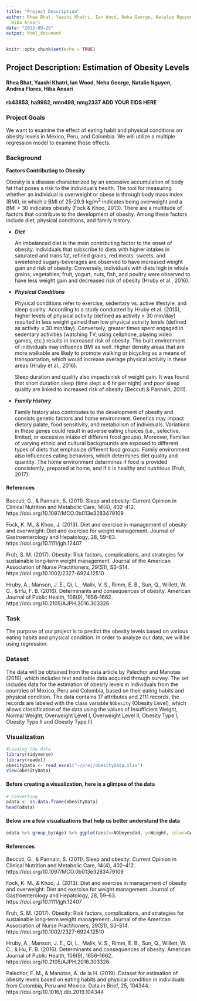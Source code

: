 ```yaml
---
title: "Project Description"
author: Rhea Bhat, Yaashi Khatri, Ian Wood, Neha George, Natalie Nguyen, Andrea Flores,
  Hiba Ansari
date: "2022-09-29"
output: html_document
---
```


```r
knitr::opts_chunk$set(echo = TRUE)
```

## Project Description: Estimation of Obesity Levels

#### Rhea Bhat, Yaashi Khatri, Ian Wood, Neha George, Natalie Nguyen, Andrea Flores, Hiba Ansari
#### rb43853, ha9982, nmn498, nmg2337 ADD YOUR EIDS HERE

### Project Goals
We want to examine the effect of eating habit and physical conditions on obesity levels in Mexico, Peru, and Colombia. We will utilize a multiple regression model to examine these effects. 

### Background

**Factors Contributing to Obesity**

Obesity is a disease characterized by an excessive accumulation of body fat that poses a risk to the individual's health. The tool for measuring whether an individual is overweight or obese is through body mass index (BMI), in which a BMI of 25-29.9 kg/m^2^ indicates being overweight and a BMI  $>$ 30 indicates obesity (Fock & Khoo, 2013). There are a multitude of factors that contribute to the development of obesity. Among these factors include diet, physical conditions, and family history. 

- __*Diet*__
   
    An imbalanced diet is the main contributing factor to the onset of obesity. Individuals that subscribe to diets with higher intakes in saturated and trans fat, refined grains, red meats, sweets, and sweetened sugary-beverages are observed to have increased weight gain and risk of obesity. Conversely, individuals with diets high in whole grains, vegetables, fruit, yogurt, nuts, fish, and poultry were observed to have less weight gain and decreased risk of obesity (Hruby et al., 2016).


- __*Physical Conditions*__
    
    Physical conditions refer to exercise, sedentary vs. active lifestyle, and sleep quality. According to a study conducted by Hruby et al. (2016), higher levels of physical activity (defined as activity $\ge$ 30 min/day) resulted in less weight gained than low physical activity levels (defined as activity $\le$ 30 min/day). Conversely, greater times spent engaged in sedentary activities (watching TV, using cellphone, playing video games, etc.) results in increased risk of obesity. The built environment of individuals may influence BMI as well. Higher density areas that are more walkable are likely to promote walking or bicycling as a means of transportation, which would increase average physical activity in these areas (Hruby et al., 2016).
    
    Sleep duration and quality also impacts risk of weight gain. It was found that short duration sleep (time slept $\le$ 6 hr per night) and poor sleep quality are linked to increased risk of obesity (Beccuti & Pannain, 2011).

    
- __*Family History*__
   
    Family history also contributes to the development of obesity and consists genetic factors and home environment. Genetics may impact dietary palate, food sensitivity, and metabolism of individuals. Variations in these genes could result in adverse eating choices (i.e., selective, limited, or excessive intake of different food groups). Moreover, Families of varying ethnic and cultural backgrounds are exposed to different types of diets that emphasize different food groups. Family environment also influences eating behaviors, which determines diet quality and quantity. The home environment determines if food is provided consistently, prepared at home, and if it is healthy and nutritious (Fruh, 2017).
    
    
    
#### References
Beccuti, G., & Pannain, S. (2011). Sleep and obesity: Current Opinion in Clinical Nutrition and Metabolic Care, 14(4), 402–412. https://doi.org/10.1097/MCO.0b013e3283479109

Fock, K. M., & Khoo, J. (2013). Diet and exercise in management of obesity and overweight: Diet and exercise for weight management. Journal of Gastroenterology and Hepatology, 28, 59–63. https://doi.org/10.1111/jgh.12407

Fruh, S. M. (2017). Obesity: Risk factors, complications, and strategies for sustainable long‐term weight management. Journal of the American Association of Nurse Practitioners, 29(S1), S3–S14. https://doi.org/10.1002/2327-6924.12510

Hruby, A., Manson, J. E., Qi, L., Malik, V. S., Rimm, E. B., Sun, Q., Willett, W. C., & Hu, F. B. (2016). Determinants and consequences of obesity. American Journal of Public Health, 106(9), 1656–1662. https://doi.org/10.2105/AJPH.2016.303326



### Task
The purpose of our project is to predict the obesity levels based on various eating habits and physical condition. In order to analyze our data, we will be using regression.

### Dataset
The data will be obtained from the data article by Palechor and Manotas (2019), which includes text and table data acquired through survey. The set includes data for the estimation of obesity levels in individuals from the countries of Mexico, Peru and Colombia, based on their eating habits and physical condition. The data contains 17 attributes and 2111 records, the records are labeled with the class variable `NObesity` (Obesity Level), which allows classification of the data using the values of Insufficient Weight, Normal Weight, Overweight Level I, Overweight Level II, Obesity Type I, Obesity Type II and Obesity Type III. 

### Visualization

```r
#Loading the data
library(tidyverse)
library(readxl)
obesityData <- read_excel("~/proj/obesityData.xlsx")
View(obesityData)
```

#### Before creating a visualization, here is a glimpse of the data

```R
# Converting
odata <- as.data.frame(obesityData)
head(odata)
```

#### Below are a few visualizations that help us better understand the data

```R
odata %>% group_by(Age) %>% ggplot(aes(x=NObeyesdad, y=Weight, color=Gender)) + geom_bar(stat="identity") + xlab("Weight Classification") + ylab("Weight (in lbs) ")+ ggtitle("Bar Plot: Weight vs. Classification") + scale_x_discrete(guide = guide_axis(n.dodge=2))
```


#### References
Beccuti, G., & Pannain, S. (2011). Sleep and obesity: Current Opinion in Clinical Nutrition and Metabolic Care, 14(4), 402–412. https://doi.org/10.1097/MCO.0b013e3283479109

Fock, K. M., & Khoo, J. (2013). Diet and exercise in management of obesity and overweight: Diet and exercise for weight management. Journal of Gastroenterology and Hepatology, 28, 59–63. https://doi.org/10.1111/jgh.12407

Fruh, S. M. (2017). Obesity: Risk factors, complications, and strategies for sustainable long‐term weight management. Journal of the American Association of Nurse Practitioners, 29(S1), S3–S14. https://doi.org/10.1002/2327-6924.12510

Hruby, A., Manson, J. E., Qi, L., Malik, V. S., Rimm, E. B., Sun, Q., Willett, W. C., & Hu, F. B. (2016). Determinants and consequences of obesity. American Journal of Public Health, 106(9), 1656–1662. https://doi.org/10.2105/AJPH.2016.303326

Palechor, F. M., & Manotas, A. de la H. (2019). Dataset for estimation of obesity levels based on eating habits and physical condition in individuals from Colombia, Peru and Mexico. Data in Brief, 25, 104344. https://doi.org/10.1016/j.dib.2019.104344
